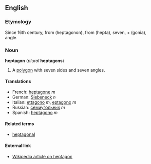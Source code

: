 ==English==
===Etymology===
Since 16th century, from {{Gr.}} ''[[]]'' (heptagonon), from ''[[]]'' (hepta), seven, + ''[[]]'' (gonia), angle.<!--provide the actual Greek to put in the brackets-->

===Noun===
'''heptagon''' (''plural'' '''heptagons''')

#{{geometry}} A [[polygon]] with seven sides and seven angles.

====Translations====
*French: [[heptagone]] ''m''
*German: [[Siebeneck]] ''n''
*Italian: [[ettagono]] ''m'', [[eptagono]] ''m''
*Russian: [[семиугольник]] ''m''
*Spanish: [[heptágono]] ''m''

====Related terms====
*[[heptagonal]]

====External link====
*[[en:heptagon|Wikipedia article on heptagon]]
